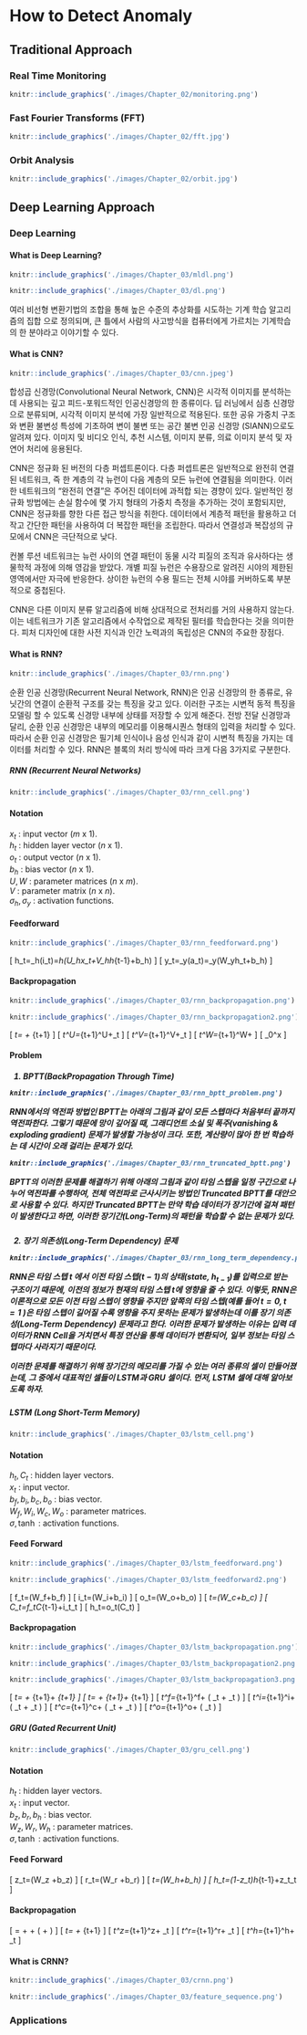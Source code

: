 # How to Detect Anomaly {#how_to_detect_anomaly}

## Traditional Approach

### Real Time Monitoring

```{r echo = F}
knitr::include_graphics('./images/Chapter_02/monitoring.png')
```

### Fast Fourier Transforms (FFT)

```{r echo = F}
knitr::include_graphics('./images/Chapter_02/fft.jpg')
```

### Orbit Analysis

```{r echo = F}
knitr::include_graphics('./images/Chapter_02/orbit.jpg')
```


## Deep Learning Approach

### Deep Learning

#### What is Deep Learning?

```{r echo = F, fig.cap = 'Difference between ML and DL', fig.align = 'center'}
knitr::include_graphics('./images/Chapter_03/mldl.png')
```
```{r echo = F, out.width = 700, fig.cap = 'Deep Learning Architecture', fig.align = 'center'}
knitr::include_graphics('./images/Chapter_03/dl.png')
```

여러 비선형 변환기법의 조합을 통해 높은 수준의 추상화를 시도하는 기계 학습 알고리즘의 집합 으로 정의되며, 큰 틀에서 사람의 사고방식을 컴퓨터에게 가르치는 기계학습의 한 분야라고 이야기할 수 있다.

#### What is CNN?

```{r echo = F, out.width = 700, fig.cap = 'Deep Learning Architecture', fig.align = 'center'}
knitr::include_graphics('./images/Chapter_03/cnn.jpeg')
```

합성곱 신경망(Convolutional Neural Network, CNN)은 시각적 이미지를 분석하는 데 사용되는 깊고 피드-포워드적인 인공신경망의 한 종류이다. 딥 러닝에서 심층 신경망으로 분류되며, 시각적 이미지 분석에 가장 일반적으로 적용된다. 또한 공유 가중치 구조와 변환 불변성 특성에 기초하여 변이 불변 또는 공간 불변 인공 신경망 (SIANN)으로도 알려져 있다. 이미지 및 비디오 인식, 추천 시스템, 이미지 분류, 의료 이미지 분석 및 자연어 처리에 응용된다. <br>

CNN은 정규화 된 버전의 다층 퍼셉트론이다. 다층 퍼셉트론은 일반적으로 완전히 연결된 네트워크, 즉 한 계층의 각 뉴런이 다음 계층의 모든 뉴런에 연결됨을 의미한다. 이러한 네트워크의 "완전히 연결"은 주어진 데이터에 과적합 되는 경향이 있다. 일반적인 정규화 방법에는 손실 함수에 몇 가지 형태의 가중치 측정을 추가하는 것이 포함되지만, CNN은 정규화를 향한 다른 접근 방식을 취한다. 데이터에서 계층적 패턴을 활용하고 더 작고 간단한 패턴을 사용하여 더 복잡한 패턴을 조립한다. 따라서 연결성과 복잡성의 규모에서 CNN은 극단적으로 낮다. <p>

컨볼 루션 네트워크는 뉴런 사이의 연결 패턴이 동물 시각 피질의 조직과 유사하다는 생물학적 과정에 의해 영감을 받았다. 개별 피질 뉴런은 수용장으로 알려진 시야의 제한된 영역에서만 자극에 반응한다. 상이한 뉴런의 수용 필드는 전체 시야를 커버하도록 부분적으로 중첩된다. <p>

CNN은 다른 이미지 분류 알고리즘에 비해 상대적으로 전처리를 거의 사용하지 않는다. 이는 네트워크가 기존 알고리즘에서 수작업으로 제작된 필터를 학습한다는 것을 의미한다. 피처 디자인에 대한 사전 지식과 인간 노력과의 독립성은 CNN의 주요한 장점다. <p>

#### What is RNN?

```{r echo = F, out.width = 700, fig.cap = 'RNN Architecture', fig.align = 'center'}
knitr::include_graphics('./images/Chapter_03/rnn.png')
```

순환 인공 신경망(Recurrent Neural Network, RNN)은 인공 신경망의 한 종류로, 유닛간의 연결이 순환적 구조를 갖는 특징을 갖고 있다. 이러한 구조는 시변적 동적 특징을 모델링 할 수 있도록 신경망 내부에 상태를 저장할 수 있게 해준다. 전방 전달 신경망과 달리, 순환 인공 신경망은 내부의 메모리를 이용해시퀀스 형태의 입력을 처리할 수 있다. 따라서 순환 인공 신경망은 필기체 인식이나 음성 인식과 같이 시변적 특징을 가지는 데이터를 처리할 수 있다. RNN은 블록의 처리 방식에 따라 크게 다음 3가지로 구분한다. 

##### RNN (Recurrent Neural Networks)

```{r echo = F, out.width = 700, fig.cap = 'RNN Cell', fig.align = 'center'}
knitr::include_graphics('./images/Chapter_03/rnn_cell.png')
```

<h4> Notation </h4>
$x_{t}$ : input vector ($m$ x 1). <br>
$h_{t}$ : hidden layer vector ($n$ x 1). <br>
$o_{t}$ : output vector ($n$ x 1). <br>
$b_{h}$ : bias vector ($n$ x 1). <br>
$U,W$ : parameter matrices ($n$ x $m$). <br>
$V$ : parameter matrix ($n$ x $n$). <br>
$\sigma_{h}, \sigma_{y}$ : activation functions. <br>

<h4> Feedforward </h4>

```{r echo = F, out.width = 700, fig.cap = 'RNN Feedforward', fig.align = 'center'}
knitr::include_graphics('./images/Chapter_03/rnn_feedforward.png')
```
\[ h_t=\sigma_h(i_t)=\sigma_h(U_hx_t+V_hh_{t-1}+b_h) \]
\[ y_t=\sigma_y(a_t)=\sigma_y(W_yh_t+b_h) \]
  
<h4> Backpropagation </h4>

```{r echo = F, out.width = 700, fig.cap = 'RNN Backpropagation', fig.align = 'center'}
knitr::include_graphics('./images/Chapter_03/rnn_backpropagation.png')
```

```{r echo = F, out.width = 700, fig.cap = 'RNN Backpropagation 2', fig.align = 'center'}
knitr::include_graphics('./images/Chapter_03/rnn_backpropagation2.png')
```

\[ \Pi_t= \frac{\partial E_t}{\partial o_t} \frac{\partial o_t}{\partial h_t}+ \frac{\partial h_{t+1}}{\partial h_t} \Pi_{t+1} \]
\[ \beta_t^U=\beta_{t+1}^U+\Pi_t \frac{\partial h_t}{\partial U_t} \]
\[ \beta_t^V=\beta_{t+1}^V+\Pi_t \frac{\partial h_t}{\partial V_t} \]
\[ \beta_t^W=\beta_{t+1}^W+ \frac{\partial E_t}{\partial o_t} \frac{\partial o_t}{\partial W_t} \]
\[ \frac{\partial E}{\partial X} \equiv \beta_0^x \] <br>

<h4> Problem </h4>

<h5> 1. BPTT(BackPropagation Through Time)

```{r echo = F, out.width = 700, fig.cap = 'RNN BPTT Problem', fig.align = 'center'}
knitr::include_graphics('./images/Chapter_03/rnn_bptt_problem.png')
```

RNN에서의 역전파 방법인 BPTT는 아래의 그림과 같이 모든 스텝마다 처음부터 끝까지 역전파한다. 그렇기 때문에 망이 깊어질 때, 그래디언트 소실 및 폭주(vanishing & exploding gradient) 문제가 발생할 가능성이 크다. 또한, 계산량이 많아 한 번 학습하는 데 시간이 오래 걸리는 문제가 있다.

```{r echo = F, out.width = 700, fig.cap = 'RNN Truncated BPTT', fig.align = 'center'}
knitr::include_graphics('./images/Chapter_03/rnn_truncated_bptt.png')
```

BPTT의 이러한 문제를 해결하기 위해 아래의 그림과 같이 타임 스텝을 일정 구간으로 나누어 역전파를 수행하여, 전체 역전파로 근사시키는 방법인 Truncated BPTT를 대안으로 사용할 수 있다. 하지만 Truncated BPTT는 만약 학습 데이터가 장기간에 걸쳐 패턴이 발생한다고 하면, 이러한 장기간(Long-Term)의 패턴을 학습할 수 없는 문제가 있다.

<h5> 2. 장기 의존성(Long-Term Dependency) 문제

```{r echo = F, out.width = 700, fig.cap = 'RNN Long_Term Dependency Problem', fig.align = 'center'}
knitr::include_graphics('./images/Chapter_03/rnn_long_term_dependency.png')
```

RNN은 타임 스텝 $t$ 에서 이전 타임 스텝($t-1$)의 상태(state, $h_{t-1}$)를 입력으로 받는 구조이기 때문에, 이전의 정보가 현재의 타임 스텝 $t$에 영향을 줄 수 있다. 이렇듯, RNN은 이론적으로 모든 이전 타임 스텝이 영향을 주지만 앞쪽의 타임 스텝(예를 들어 $t = 0, t = 1$ )은 타임 스텝이 길어질 수록 영향을 주지 못하는 문제가 발생하는데 이를 장기 의존성(Long-Term Dependency) 문제라고 한다. 이러한 문제가 발생하는 이유는 입력 데이터가 RNN Cell을 거치면서 특정 연산을 통해 데이터가 변환되어, 일부 정보는 타임 스텝마다 사라지기 때문이다. <br>

이러한 문제를 해결하기 위해 장기간의 메모리를 가질 수 있는 여러 종류의 셀이 만들어졌는데, 그 중에서 대표적인 셀들이 LSTM과 GRU 셀이다. 먼저, LSTM 셀에 대해 알아보도록 하자.

##### LSTM (Long Short-Term Memory)

```{r echo = F, out.width = 700, fig.cap = 'LSTM Cell', fig.align = 'center'}
knitr::include_graphics('./images/Chapter_03/lstm_cell.png')
```

<h4> Notation </h4>
$h_t, C_t$ : hidden layer vectors. <br>
$x_t$ : input vector. <br>
$b_f, b_i, b_c , b_o$ : bias vector. <br>
$W_f , W_i , W_c , W_o$ : parameter matrices. <br>
$\sigma , \tanh$ : activation functions. <br>

<h4> Feed Forward </h4>

```{r echo = F, out.width = 700, fig.cap = 'LSTM Feedforward', fig.align = 'center'}
knitr::include_graphics('./images/Chapter_03/lstm_feedforward.png')
```

```{r echo = F, out.width = 700, fig.cap = 'LSTM Feedforward 2', fig.align = 'center'}
knitr::include_graphics('./images/Chapter_03/lstm_feedforward2.png')
```

\[ f_t=\sigma(W_f\cdot[h_{t-1},x_t]+b_f) \]
\[ i_t=\sigma(W_i\cdot[h_{t-1},x_t]+b_i) \]
\[ o_t=\sigma(W_o\cdot[h_{t-1},x_t]+b_o) \]
\[ \tilde{C}_t=\tanh(W_c\cdot[h_{t-1},x_t]+b_c) \]
\[ C_t=f_t\odot C_{t-1}+i_t\odot\tilde{C}_t \]
\[ h_t=o_t\odot\tanh(C_t) \]

<h4> Backpropagation </h4>

```{r echo = F, out.width = 700, fig.cap = 'LSTM Backpropagation', fig.align = 'center'}
knitr::include_graphics('./images/Chapter_03/lstm_backpropagation.png')
```

```{r echo = F, out.width = 700, fig.cap = 'LSTM Backpropagation 2', fig.align = 'center'}
knitr::include_graphics('./images/Chapter_03/lstm_backpropagation2.png')
```

```{r echo = F, out.width = 700, fig.cap = 'LSTM Backpropagation 3', fig.align = 'center'}
knitr::include_graphics('./images/Chapter_03/lstm_backpropagation3.png')
```

\begin{align*} &\frac{\partial C_{t+1}}{\partial h_t}= \frac{\partial C_{t+1}}{\partial \tilde{C}_{t+1}} \frac{\partial \tilde{C}_{t+1}}{\partial h_t}+ \frac{\partial C_{t+1}}{\partial f_{t+1}} \frac{\partial f_{t+1}}{\partial h_t}+ \frac{\partial C_{t+1}}{\partial t_{t+1}} \frac{\partial i_{t+1}}{\partial h_t}\\ &\frac{\partial C_{t+1}}{\partial C_t}\\ &\frac{\partial h_{t+1}}{\partial C_t}= \frac{\partial h_{t+1}}{\partial C_{t+1}} \frac{\partial C_{t+1}}{\partial C_t}\\ &\frac{\partial h_{t+1}}{\partial h_t}= \frac{\partial h_{t+1}}{\partial C_{t+1}} \frac{\partial C_{t+1}}{\partial h_t}+ \frac{\partial h_{t+1}}{\partial o_{t+1}} \frac{\partial o_{t+1}}{\partial h_t} \end{align*}
\[ \Pi_t= \frac{\partial E_t}{\partial h_t}+ \frac{\partial h_{t+1}}{\partial h_t} \Pi_{t+1}+ \frac{\partial C_{t+1}}{\partial h_t} \mathcal{T}_{t+1} \]
\[ \mathcal{T}_t= \frac{\partial E_t}{\partial h_t} \frac{\partial E_t}{\partial C_t}+ \frac{\partial h_{t+1}}{\partial C_t} \Pi_{t+1}+ \frac{\partial C_{t+1}}{\partial C_t} \mathcal{T}_{t+1} \]
\[ \beta_t^f=\beta_{t+1}^f+ \frac{\partial C_t}{\partial f_t} \frac{\partial f_t}{\partial W_t^f} ( \frac{\partial h_t}{\partial C_t} \Pi_t + \mathcal{T}_t ) \]
\[ \beta_t^i=\beta_{t+1}^i+ \frac{\partial C_t}{\partial i_t} \frac{\partial i_t}{\partial W_t^i} ( \frac{\partial h_t}{\partial C_t} \Pi_t + \mathcal{T}_t ) \]
\[ \beta_t^c=\beta_{t+1}^c+ \frac{\partial C_t}{\partial \tilde{C}_{t}} \frac{\partial \tilde{C}_{t}}{\partial W_t^c} ( \frac{\partial h_t}{\partial C_t} \Pi_t + \mathcal{T}_t ) \]
\[ \beta_t^o=\beta_{t+1}^o+ \frac{\partial h_t}{\partial o_t} \frac{\partial o_t}{\partial W_t^o} ( \Pi_t ) \]

##### GRU (Gated Recurrent Unit)

```{r echo = F, out.width = 700, fig.cap = 'GRU Cell', fig.align = 'center'}
knitr::include_graphics('./images/Chapter_03/gru_cell.png')
```

<h4> Notation </h4>
$h_t$ : hidden layer vectors. <br>
$x_t$ : input vector. <br>
$b_z , b_r , b_h$ : bias vector. <br>
$W_z , W_r , W_h$ : parameter matrices. <br>
$\sigma , \tanh$ : activation functions. <br>

<h4> Feed Forward </h4>
\[ z_t=\sigma(W_z \cdot[h_{t-1},x_t]+b_z) \]
\[ r_t=\sigma(W_r \cdot [h_{t-1},x_t]+b_r) \]
\[ \tilde{h}_t=\tanh(W_h\cdot[r_t \odot h_{t-1},x_t]+b_h) \]
\[ h_t=(1-z_t)\odot h_{t-1}+z_t\odot \tilde{h}_t \]

<h4> Backpropagation </h4>
\[ \frac{\partial h_{t+1}}{\partial h_t}= \frac{\partial h_{t+1}}{\partial h_t}+ \frac{\partial h_{t+1}}{\partial z_{t+1}} \frac{\partial z_{t+1}}{\partial h_t}+ \frac{\partial h_{t+1}}{\partial \tilde{h}_{t+1}} ( \frac{\partial \tilde{h}_{t+1}}{\partial h_t}+ \frac{\partial \tilde{h}_{t+1}}{\partial r_{t+1}} \frac{\partial r_{t+1}}{\partial h_t} ) \]
\[ \Pi_t= \frac{\partial E_t}{\partial h_t}+ \frac{\partial h_{t+1}}{\partial h_t} \Pi_{t+1} \]
\[ \beta_t^z=\beta_{t+1}^z+ \frac{\partial h_t}{\partial z_t} \frac{\partial z_t}{\partial W_t^z} \Pi_t \]
\[ \beta_t^r=\beta_{t+1}^r+ \frac{\partial h_t}{\partial \tilde{h}_t} \frac{\partial \tilde{h}_t}{\partial r_t} \frac{\partial r_t}{\partial W_t^r} \Pi_t \]
\[ \beta_t^h=\beta_{t+1}^h+ \frac{\partial h_t}{\partial \tilde{h}_t} \frac{\partial \tilde{h}_t}{\partial W_t^h} \Pi_t \]

#### What is CRNN?

```{r echo = F, out.width = 700, fig.cap = 'CRNN Architecture', fig.align = 'center', fig.cap = ''}
knitr::include_graphics('./images/Chapter_03/crnn.png')
```

```{r, echo = F, out.width = 700, fig.cap = 'Feature Sequence', fig.align = 'center', fig.subcap = 'An End-to-End Trainable Neural Network for Image-based Sequence Recognition and Its Application to Scene Text Recognition'}
knitr::include_graphics('./images/Chapter_03/feature_sequence.png')
```

### Applications
